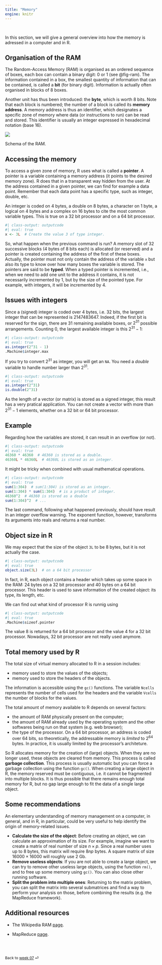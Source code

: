```yaml
---
title: "Memory"
engine: knitr
---
```


<br>

In this section, we will give a general overview into how the memory is adressed in a computer and in R.

## Organisation of the RAM

The Random-Access Memory (RAM) is organised as an ordered sequence of boxes, each box can contain a binary digit: $0$ or $1$ (see @fig-ram). The information contained in a box, the smallest quantity of information that can be contained, is called a **bit** (for binary digit). Information is actually often organised in blocks of $8$ boxes.

Another unit has thus been introduced: the **byte**, which is worth $8$ bits. Note that each block is numbered; the number of a block is called its **memory address**. A memory address is thus an identifier, which designates a specific zone of memory where data (or instructions to run) can be read and stored. This identifier is usually an integer expressed in hexadecimal notation (base $16$).

::: {#fig-ram}

![](./figures/RAM.svg)

Schema of the RAM.

:::

## Accessing the memory

To access a given zone of memory, R uses what is called a **pointer**. A pointer is a variable containing a memory address (it points to the desired memory zone). R does that in a transparent way hidden from the user. At the address contained in a given pointer, we can find for example a data point. Remember that each data point has a specific type, such as integer, double, etc.

An integer is coded on $4$ bytes, a double on $8$ bytes, a character on $1$ byte, a logical on $4$ bytes and a complex on $16$ bytes to cite the most common variable types. This is true on a $32$ bit processor and on a $64$ bit processor.

```r
#| class-output: outputcode
#| eval: true
x <- 3L  # Create the value 3 of type integer.
```

So, what happen when the previous command is run? A memory slot of $32$ successive blocks ($4$ bytes of $8$ bits each) is allocated (or reserved) and a pointer is created containing the address of the first of these boxes. Actually, the pointer must not only contain the address of the variable `x` but also its type to know over how many boxes the variable is stored. The pointers are said to be **typed**. When a typed pointer is incremented, i.e., when we need to add one unit to the address it contains, it is not necessarily incremented by $1$, but by the size of the pointed type. For example, with integers, it will be incremented by $4$.


## Issues with integers

Since a (signed) integer is coded over $4$ bytes, i.e. $32$ bits, the largest integer that can be represented is $2147483647$. Indeed, if the first bit is reserved for the sign, there are $31$ remaining available boxes, or $2^{31}$ possible arrangements. Counting $0$, the largest available integer is this $2^{31} - 1$:
```r
#| class-output: outputcode
#| eval: true
as.integer(2^31 - 1)  
.Machine$integer.max
```

If you try to convert $2^{31}$ as integer, you will get an `NA`. You need a *double* variable to handle number larger than $2^{31}$.

```r
#| class-output: outputcode
#| eval: true
as.integer(2^31)  
is.double(2^31)
```

As the length of a vector (or matrix) is stored as a signed integer, this result has a very pratical application. You can not create a vector with more than $2^{31} - 1$ elements, whether on a $32$ bit or $64$ bit processor. 

::: {.callout-note appearance="simple"}

## Example

Regarding how the variables are stored, it can result in an overflow (or not).

```r
#| class-output: outputcode
#| eval: true
46360 * 46360  # 46360 is stored as a double.
46360L * 46360L  # 46360L is stored as an integer.
```

It might be tricky when combined with usual mathematical operations.

```r
#| class-output: outputcode
#| eval: true
sum(1:304)  # sum(1:304) is stored as an integer.
sum(1:304) * sum(1:304)  # is a product of integer.
46360^2  # 46360 is stored as a double
sum(1:304)^2  # ...
```

The last command, following what happened previously, should have result in an integer overflow warning. The exponent function, however, transforms its arguments into reals and returns a real number. 
:::

## Object size in R

We may expect that the size of the object `3L` to be $8$ bytes, but it is not actually the case.

```r
#| class-output: outputcode
#| eval: true
object.size(3L)  # on a 64 bit processor
```

In fact, in R, each object contains a header which takes up some space in the RAM: $24$ bytes on a $32$ bit processor and $40$ bytes on a $64$ bit processor. This header is used to save information of the created object: its type, its length, etc.

We can find out what kind of processor R is runnig using 
```r
#| class-output: outputcode
#| eval: true
.Machine$sizeof.pointer
```

The value $8$ is returned for a $64$ bit processor and the value $4$ for a $32$ bit processor. Nowadays, $32$ bit processor are not really used anymore.


## Total memory used by R

The total size of virtual memory allocated to R in a session includes:

* memory used to store the values of the objects;
* memory used to store the headers of the objects.

The information is accessible using the `gc()` functions. The variable `Ncells` represents the number of cells used for the headers and the variable `Vcells` the number of blocks for the values.

The total amount of memory available to R depends on several factors:

* the amount of RAM physically present on the computer;
* the amount of RAM already used by the operating system and the other softwares being run on that system (e.g. web browser);
* the type of the processor. On a $64$ bit processor, an address is coded over $64$ bits, so theoretically, the addressable memory is *limited* to $2^{64}$ bytes. In practice, it is usually limited by the processor's architeture.

So R allocates memory for the creation of (large) objects. When they are no longer used, these objects are cleared from memory. This process is called **garbage collection**. This process is usually automatic but you can force a garbage collection using the function `gc()`. When creating a large object in R, the memory reserved must be contiguous, i.e. it cannot be fragmented into multiple blocks. It is thus possible that there remains enough total memory for R, but no gap large enough to fit the data of a single large object.

## Some recommendations

An elementary understanding of memory management on a computer, in general, and in R, in particular, could be very useful to help identify the origin of memory-related issues.

* **Calculate the size of the object**: Before creating an object, we can calculate an approximation of its size. For example, imagine we want to create a matrix of real number of size $n \times p$. Since a real number uses up to $8$ bytes, this matrix will require $8np$ bytes. A square matrix of size $16000 \times 16000$ will roughly use $2$ Gb.
* **Remove useless objects**: If you are not able to create a large object, we can try to remove other useless large objects, using the function `rm()`, and to free up some memory using `gc()`. You can also close other running software.
* **Split the problem into multiple ones**: Returning to the matrix problem, you can split the matrix into several submatrices and find a way to perform your analysis on those, before combining the results (e.g. the MapReduce framework).

## Additional resources

* The Wikipedia RAM [page](https://en.wikipedia.org/wiki/Random-access_memory).

* MapReduce [page](https://www.databricks.com/glossary/mapreduce).

<br><br>

::: {style="font-size: 0.875em;"}
Back to [week 07](/weeks/week-7.qmd) ⏎
:::